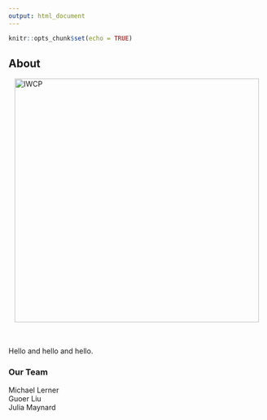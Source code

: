 ```yaml
---
output: html_document
---
```


```r
knitr::opts_chunk$set(echo = TRUE)
```

## About

<img alt = 'IWCP' style='display: block; margin-left: auto; margin-right: auto;width: 50vw;' src='/./about_files/group.png' />\
\

Hello and hello and hello.

### Our Team

Michael Lerner\
Guoer Liu\
Julia Maynard\